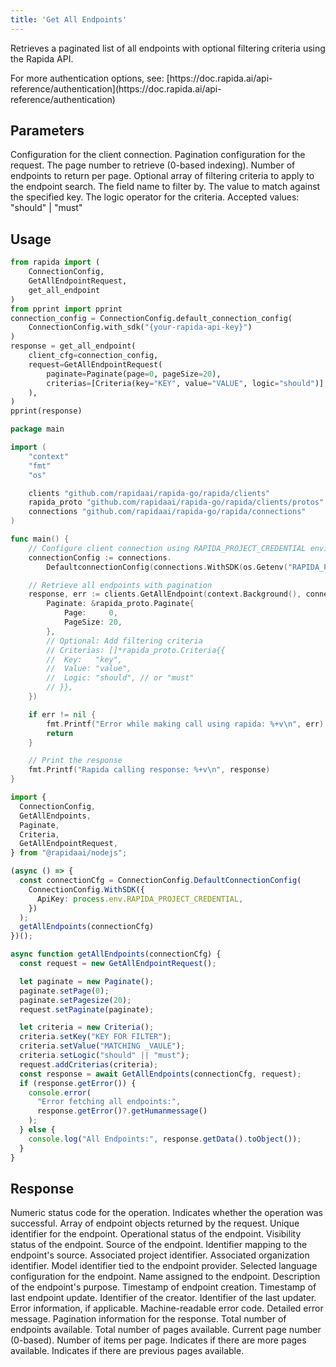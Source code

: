 ```yaml
---
title: 'Get All Endpoints'
---
```


Retrieves a paginated list of all endpoints with optional filtering criteria using the Rapida API.

<Info>
For more authentication options, see: [https://doc.rapida.ai/api-reference/authentication](https://doc.rapida.ai/api-reference/authentication)
</Info>

## Parameters

<ParamField body="connectionConfig" type="ConnectionConfig" required>
Configuration for the client connection.
</ParamField>

<ParamField body="request" type="GetAllEndpointRequest" required>
<Expandable>
<ParamField body="paginate" type="Paginate" required>
Pagination configuration for the request.
<Expandable>
<ParamField body="page" type="uint32" required>
The page number to retrieve (0-based indexing).
</ParamField>
<ParamField body="pageSize" type="uint32" required>
Number of endpoints to return per page.
</ParamField>
</Expandable>
</ParamField>

<ParamField body="criterias" type="Criteria[]" optional>
Optional array of filtering criteria to apply to the endpoint search.
<Expandable>
<ParamField body="key" type="string" required>
The field name to filter by.
</ParamField>
<ParamField body="value" type="string" required>
The value to match against the specified key.
</ParamField>
<ParamField body="logic" type="string" required>
The logic operator for the criteria. Accepted values: "should" | "must"
</ParamField>
</Expandable>
</ParamField>
</Expandable>
</ParamField>

## Usage

<CodeGroup>


```python Python
from rapida import (
    ConnectionConfig,
    GetAllEndpointRequest,
    get_all_endpoint
)
from pprint import pprint
connection_config = ConnectionConfig.default_connection_config(
    ConnectionConfig.with_sdk("{your-rapida-api-key}")
)
response = get_all_endpoint(
    client_cfg=connection_config,
    request=GetAllEndpointRequest(
        paginate=Paginate(page=0, pageSize=20),
        criterias=[Criteria(key="KEY", value="VALUE", logic="should")],
    ),
)
pprint(response)
```


```go Go
package main

import (
	"context"
	"fmt"
	"os"

	clients "github.com/rapidaai/rapida-go/rapida/clients"
	rapida_proto "github.com/rapidaai/rapida-go/rapida/clients/protos"
	connections "github.com/rapidaai/rapida-go/rapida/connections"
)

func main() {
	// Configure client connection using RAPIDA_PROJECT_CREDENTIAL environment variable
	connectionConfig := connections.
		DefaultconnectionConfig(connections.WithSDK(os.Getenv("RAPIDA_PROJECT_CREDENTIAL"))).WithLocal()

	// Retrieve all endpoints with pagination
	response, err := clients.GetAllEndpoint(context.Background(), connectionConfig, &rapida_proto.GetAllEndpointRequest{
		Paginate: &rapida_proto.Paginate{
			Page:     0,
			PageSize: 20,
		},
		// Optional: Add filtering criteria
		// Criterias: []*rapida_proto.Criteria{{
		// 	Key:   "key",
		// 	Value: "value",
		// 	Logic: "should", // or "must"
		// }},
	})

	if err != nil {
		fmt.Printf("Error while making call using rapida: %+v\n", err)
		return
	}

	// Print the response
	fmt.Printf("Rapida calling response: %+v\n", response)
}
```

```typescript NodeJs
import {
  ConnectionConfig,
  GetAllEndpoints,
  Paginate,
  Criteria,
  GetAllEndpointRequest,
} from "@rapidaai/nodejs";

(async () => {
  const connectionCfg = ConnectionConfig.DefaultConnectionConfig(
    ConnectionConfig.WithSDK({
      ApiKey: process.env.RAPIDA_PROJECT_CREDENTIAL,
    })
  );
  getAllEndpoints(connectionCfg)
})();

async function getAllEndpoints(connectionCfg) {
  const request = new GetAllEndpointRequest();

  let paginate = new Paginate();
  paginate.setPage(0);
  paginate.setPagesize(20);
  request.setPaginate(paginate);

  let criteria = new Criteria();
  criteria.setKey("KEY FOR FILTER");
  criteria.setValue("MATCHING _VAULE");
  criteria.setLogic("should" || "must");
  request.addCriterias(criteria);
  const response = await GetAllEndpoints(connectionCfg, request);
  if (response.getError()) {
    console.error(
      "Error fetching all endpoints:",
      response.getError()?.getHumanmessage()
    );
  } else {
    console.log("All Endpoints:", response.getData().toObject());
  }
}
```

</CodeGroup>

## Response

<ParamField body="code" type="int32">
Numeric status code for the operation.
</ParamField>

<ParamField body="success" type="boolean">
Indicates whether the operation was successful.
</ParamField>

<ParamField body="data" type="Endpoint[]">
Array of endpoint objects returned by the request.
<Expandable>
<ParamField body="id" type="uint64">
Unique identifier for the endpoint.
</ParamField>
<ParamField body="status" type="string">
Operational status of the endpoint.
</ParamField>
<ParamField body="visibility" type="string">
Visibility status of the endpoint.
</ParamField>
<ParamField body="source" type="string">
Source of the endpoint.
</ParamField>
<ParamField body="sourceIdentifier" type="uint64">
Identifier mapping to the endpoint's source.
</ParamField>
<ParamField body="projectId" type="uint64">
Associated project identifier.
</ParamField>
<ParamField body="organizationId" type="uint64">
Associated organization identifier.
</ParamField>
<ParamField body="endpointProviderModelId" type="uint64">
Model identifier tied to the endpoint provider.
</ParamField>
<ParamField body="language" type="string">
Selected language configuration for the endpoint.
</ParamField>
<ParamField body="name" type="string">
Name assigned to the endpoint.
</ParamField>
<ParamField body="description" type="string">
Description of the endpoint's purpose.
</ParamField>
<ParamField body="createdDate" type="timestamp">
Timestamp of endpoint creation.
</ParamField>
<ParamField body="updatedDate" type="timestamp">
Timestamp of last endpoint update.
</ParamField>
<ParamField body="createdBy" type="uint64">
Identifier of the creator.
</ParamField>
<ParamField body="updatedBy" type="uint64">
Identifier of the last updater.
</ParamField>
</Expandable>
</ParamField>

<ParamField body="error" type="object">
Error information, if applicable.
<Expandable>
<ResponseField name="errorCode" type="string">
Machine-readable error code.
</ResponseField>
<ResponseField name="errorMessage" type="string">
Detailed error message.
</ResponseField>
</Expandable>
</ParamField>

<ParamField body="paginated" type="object">
Pagination information for the response.
<Expandable>
<ParamField body="totalCount" type="int64">
Total number of endpoints available.
</ParamField>
<ParamField body="totalPages" type="int32">
Total number of pages available.
</ParamField>
<ParamField body="currentPage" type="int32">
Current page number (0-based).
</ParamField>
<ParamField body="pageSize" type="int32">
Number of items per page.
</ParamField>
<ParamField body="hasNext" type="boolean">
Indicates if there are more pages available.
</ParamField>
<ParamField body="hasPrevious" type="boolean">
Indicates if there are previous pages available.
</ParamField>
</Expandable>
</ParamField>